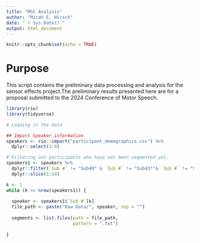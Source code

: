 ```yaml
---
title: "MSC Analysis"
author: "Micah E. Hirsch"
date: "`r Sys.Date()`"
output: html_document
---
```


```r
knitr::opts_chunk$set(echo = TRUE)
```

# Purpose

This script contains the preliminary data processing and analysis for the sensor effects project.The preliminary results presented here are for a proposal submitted to the 2024 Conference of Motor Speech.

```r

library(rio)
library(tidyverse)

# Loading in the data

## Import Speaker information
speakers <- rio::import("participant_demographics.csv") %>%
  dplyr::select(1:4) 

# Filtering out participants who have not been segmented yet.
speakers1 <- speakers %>%
  dplyr::filter(`Sub #` != "Sub40" & `Sub #` != "Sub43*"& `Sub #` != "Sub44") %>%
  dplyr::slice(1:14)

k <- 1
while (k <= nrow(speakers1)) {
  
  speaker <- speakers1$`Sub #`[k]
  file_path <- paste("Raw Data/", speaker, sep = "")
  
  segments <- list.files(path = file_path, 
                         pattern = ".txt")
  
}


```



```r



```


